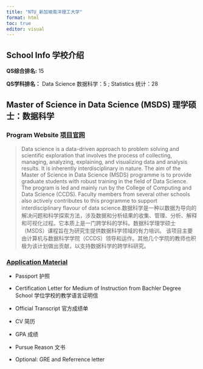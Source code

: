 ---
title: "NTU_新加坡南洋理工大学"
format: html
toc: true
editor: visual
---

## School Info 学校介绍

**QS综合排名:** 15

**QS学科排名：** Data Science 数据科学：5 ; Statistics 统计：28

## Master of Science in Data Science (MSDS) 理学硕士：数据科学

### Program Website [项目官网](https://www.ntu.edu.sg/education/graduate-programme/master-of-science-in-data-science-(msds))

>Data science is a data-driven approach to problem solving and scientific exploration that involves the process of collecting, managing, analyzing, explaining, and visualizing data and analysis results. It is inherently interdisciplinary in nature. The aim of the Master of Science in Data Science (MSDS) programme is to provide graduate students with robust training in the field of Data Science.  The program is led and mainly run by the College of Computing and Data Science (CCDS). Faculty members from several other schools also actively contributes to this programme to support interdisciplinary flavour of data science.数据科学是一种以数据为导向的解决问题和科学探索方法，涉及数据和分析结果的收集、管理、分析、解释和可视化过程。它本质上是一门跨学科的学科。数据科学理学硕士（MSDS）课程旨在为研究生提供数据科学领域的有力培训。 该项目主要由计算机与数据科学学院（CCDS）领导和运作。其他几个学院的教师也积极为该计划做出贡献，以支持数据科学的跨学科研究。

### [Application Material](https://www.ntu.edu.sg/images/librariesprovider118/programmes/pg/admissionrequirements_apr2025.png?sfvrsn=7b4c1e99_4)

- Passport 护照

- Certification Letter for Medium of Instruction from Bachler Degree School 学位学校的教学语言证明信


- Official Transcript 官方成绩单

- CV 简历

- GPA 成绩

- Pursue Reason 文书

- Optional: GRE and Referrence letter 

### 

